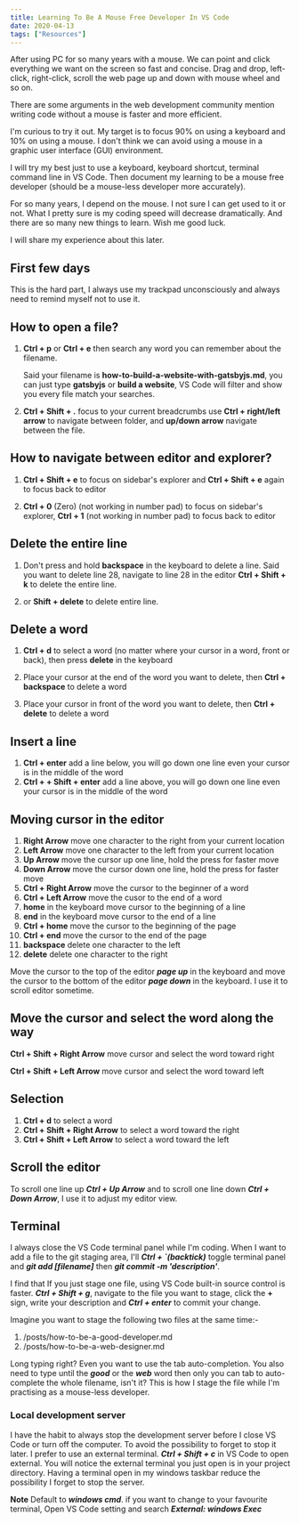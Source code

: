```yaml
---
title: Learning To Be A Mouse Free Developer In VS Code
date: 2020-04-13
tags: ["Resources"]
---
```


After using PC for so many years with a mouse. We can point and click everything we want on the screen so fast and concise. Drag and drop, left-click, right-click, scroll the web page up and down with mouse wheel and so on.

There are some arguments in the web development community mention writing code without a mouse is faster and more efficient.

I'm curious to try it out. My target is to focus 90% on using a keyboard and 10% on using a mouse. I don't think we can avoid using a mouse in a graphic user interface (GUI) environment.

I will try my best just to use a keyboard, keyboard shortcut, terminal command line in VS Code. Then document my learning to be a mouse free developer (should be a mouse-less developer more accurately).

For so many years, I depend on the mouse. I not sure I can get used to it or not. What I pretty sure is my coding speed will decrease dramatically. And there are so many new things to learn. Wish me good luck.

I will share my experience about this later.

## First few days

This is the hard part, I always use my trackpad unconsciously and always need to remind myself not to use it.

## How to open a file?

1. **Ctrl + p** or **Ctrl + e** then search any word you can remember about the filename.

   Said your filename is **how-to-build-a-website-with-gatsbyjs.md**, you can just type **gatsbyjs** or **build a website**, VS Code will filter and show you every file match your searches.

2. **Ctrl + Shift + .** focus to your current breadcrumbs use **Ctrl + right/left arrow** to navigate between folder, and **up/down arrow** navigate between the file.

## How to navigate between editor and explorer?

1. **Ctrl + Shift + e** to focus on sidebar's explorer and **Ctrl + Shift + e** again to focus back to editor

2. **Ctrl + 0** (Zero) (not working in number pad) to focus on sidebar's explorer, **Ctrl + 1** (not working in number pad) to focus back to editor

## Delete the entire line

1. Don't press and hold **backspace** in the keyboard to delete a line. Said you want to delete line 28, navigate to line 28 in the editor **Ctrl + Shift + k** to delete the entire line.

2. or **Shift + delete** to delete entire line.

## Delete a word

1. **Ctrl + d** to select a word (no matter where your cursor in a word, front or back), then press **delete** in the keyboard

2. Place your cursor at the end of the word you want to delete, then **Ctrl + backspace** to delete a word

3. Place your cursor in front of the word you want to delete, then **Ctrl + delete** to delete a word

## Insert a line

1. **Ctrl + enter** add a line below, you will go down one line even your cursor is in the middle of the word
1. **Ctrl + + Shift + enter** add a line above, you will go down one line even your cursor is in the middle of the word

## Moving cursor in the editor

1. **Right Arrow** move one character to the right from your current location
1. **Left Arrow** move one character to the left from your current location
1. **Up Arrow** move the cursor up one line, hold the press for faster move
1. **Down Arrow** move the cursor down one line, hold the press for faster move
1. **Ctrl + Right Arrow** move the cursor to the beginner of a word
1. **Ctrl + Left Arrow** move the cusor to the end of a word
1. **home** in the keyboard move cursor to the beginning of a line
1. **end** in the keyboard move cursor to the end of a line
1. **Ctrl + home** move the cursor to the beginning of the page
1. **Ctrl + end** move the cursor to the end of the page
1. **backspace** delete one character to the left
1. **delete** delete one character to the right

Move the cursor to the top of the editor **_page up_** in the keyboard and move the cursor to the bottom of the editor **_page down_** in the keyboard. I use it to scroll editor sometime.

## Move the cursor and select the word along the way

**Ctrl + Shift + Right Arrow** move cursor and select the word toward right

**Ctrl + Shift + Left Arrow** move cursor and select the word toward left

## Selection

1. **Ctrl + d** to select a word
1. **Ctrl + Shift + Right Arrow** to select a word toward the right
1. **Ctrl + Shift + Left Arrow** to select a word toward the left

## Scroll the editor

To scroll one line up **_Ctrl + Up Arrow_** and to scroll one line down **_Ctrl + Down Arrow_**, I use it to adjust my editor view.

## Terminal

I always close the VS Code terminal panel while I'm coding. When I want to add a file to the git staging area, I'll **_Ctrl + `(backtick)_** toggle terminal panel and **_git add [filename]_** then **_git commit -m 'description'_**.

I find that If you just stage one file, using VS Code built-in source control is faster. **_Ctrl + Shift + g_**, navigate to the file you want to stage, click the **&plus;** sign, write your description and **_Ctrl + enter_** to commit your change.

Imagine you want to stage the following two files at the same time:-

1. /posts/how-to-be-a-good-developer.md
2. /posts/how-to-be-a-web-designer.md

Long typing right? Even you want to use the tab auto-completion. You also need to type until the **_good_** or the **_web_** word then only you can tab to auto-complete the whole filename, isn't it? This is how I stage the file while I'm practising as a mouse-less developer.

### Local development server

I have the habit to always stop the development server before I close VS Code or turn off the computer. To avoid the possibility to forget to stop it later. I prefer to use an external terminal. **_Ctrl + Shift + c_** in VS Code to open external. You will notice the external terminal you just open is in your project directory. Having a terminal open in my windows taskbar reduce the possibility I forget to stop the server.

**Note**
Default to **_windows cmd_**. if you want to change to your favourite terminal, Open VS Code setting and search **_External: windows Exec_**
